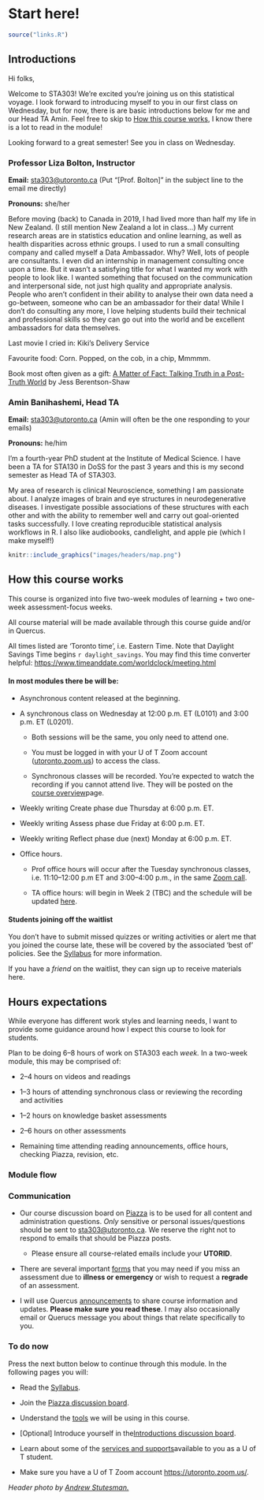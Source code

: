 # Start here!

```r
source("links.R")
```

## Introductions

Hi folks,

Welcome to STA303! We're excited you're joining us on this statistical voyage. I look forward to introducing myself to you in our first class on Wednesday, but for now, there is are basic introductions below for me and our Head TA Amin. Feel free to skip to [How this course works](#howthiscourseworks), I know there is a lot to read in the module!

Looking forward to a great semester! See you in class on Wednesday.

### Professor Liza Bolton, Instructor

**Email:** [sta303\@utoronto.ca](mailto:sta303@utoronto.ca) (Put "[Prof. Bolton]" in the subject line to the email me directly)

**Pronouns:** she/her

Before moving (back) to Canada in 2019, I had lived more than half my life in New Zealand. (I still mention New Zealand a lot in class...) My current research areas are in statistics education and online learning, as well as health disparities across ethnic groups. I used to run a small consulting company and called myself a Data Ambassador. Why? Well, lots of people are consultants. I even did an internship in management consulting once upon a time. But it wasn't a satisfying title for what I wanted my work with people to look like. I wanted something that focused on the communication and interpersonal side, not just high quality and appropriate analysis. People who aren't confident in their ability to analyse their own data need a go-between, someone who can be an ambassador for their data! While I don't do consulting any more, I love helping students build their technical and professional skills so they can go out into the world and be excellent ambassadors for data themselves.

Last movie I cried in: Kiki's Delivery Service

Favourite food: Corn. Popped, on the cob, in a chip, Mmmmm.

Book most often given as a gift: [A Matter of Fact: Talking Truth in a Post-Truth World](https://www.goodreads.com/book/show/41123067-a-matter-of-fact) by Jess Berentson-Shaw

### Amin Banihashemi, Head TA

**Email:** [sta303\@utoronto.ca](mailto:sta303@utoronto.ca) (Amin will often be the one responding to your emails)

**Pronouns:** he/him

I'm a fourth-year PhD student at the Institute of Medical Science. I have been a TA for STA130 in DoSS for the past 3 years and this is my second semester as Head TA of STA303.

My area of research is clinical Neuroscience, something I am passionate about. I analyze images of brain and eye structures in neurodegenerative diseases. I investigate possible associations of these structures with each other and with the ability to remember well and carry out goal-oriented tasks successfully. I love creating reproducible statistical analysis workflows in R. I also like audiobooks, candlelight, and apple pie (which I make myself!)

```r
knitr::include_graphics("images/headers/map.png")
```

## How this course works {#howthiscourseworks}

This course is organized into five two-week modules of learning + two one-week assessment-focus weeks.

All course material will be made available through this course guide and/or in Quercus. 

All times listed are 'Toronto time', i.e. Eastern Time. Note that Daylight Savings Time begins `r daylight_savings`. You may find this time converter helpful: <https://www.timeanddate.com/worldclock/meeting.html>

#### **In most modules there be will be:**

-   Asynchronous content released at the beginning.

-   A synchronous class on Wednesday at 12:00 p.m. ET (L0101) and 3:00 p.m. ET (L0201).

    -   Both sessions will be the same, you only need to attend one.

    -   You must be logged in with your U of T Zoom account ([utoronto.zoom.us](https://utoronto.zoom.us)) to access the class.

    -   Synchronous classes will be recorded. You're expected to watch the recording if you cannot attend live. They will be posted on the [course overview](https://q.utoronto.ca/courses/204826/pages/course-overview "Course overview")page.

-   Weekly writing Create phase due Thursday at 6:00 p.m. ET.

-   Weekly writing Assess phase due Friday at 6:00 p.m. ET.

-   Weekly writing Reflect phase due (next) Monday at 6:00 p.m. ET.

-   Office hours.

    -   Prof office hours will occur after the Tuesday synchronous classes, i.e. 11:10--12:00 p.m ET and 3:00--4:00 p.m., in the same [Zoom call](https://q.utoronto.ca/courses/204826/pages/join-synchronous-class "Join synchronous class").

    -   TA office hours: will begin in Week 2 (TBC) and the schedule will be updated [here](https://q.utoronto.ca/courses/204826/pages/office-hours "Office hours").


#### Students joining off the waitlist                                                                                                                                                                            
You don't have to submit missed quizzes or writing activities or alert me that you joined the course late, these will be covered by the associated 'best of' policies. See the [Syllabus](#syllabus) for more information. 

If you have a *friend* on the waitlist, they can sign up to receive materials here.

## Hours expectations

While everyone has different work styles and learning needs, I want to provide some guidance around how I expect this course to look for students.

Plan to be doing 6--8 hours of work on STA303 each _week._ In a two-week module, this may be comprised of:

-   2--4 hours on videos and readings

-   1--3 hours of attending synchronous class or reviewing the recording and activities

-   1--2 hours on knowledge basket assessments

-   2--6 hours on other assessments

-   Remaining time attending reading announcements, office hours, checking Piazza, revision, etc.

### Module flow

### Communication

-   Our course discussion board on [Piazza](`r piazza`) is to be used for all content and administration questions. *Only* sensitive or personal issues/questions should be sent to [sta303\@utoronto.ca](mailto:sta303@utoronto.ca). We reserve the right not to respond to emails that should be Piazza posts.

    -   Please ensure all course-related emails include your **UTORID**. 

-   There are several important [forms](#forms) that you may need if you miss an assessment due to **illness or emergency** or wish to request a **regrade** of an assessment.

-   I will use Quercus [announcements](`r announcements`) to share course information and updates. **Please make sure you read these**. I may also occasionally email or Querucs message you about things that relate specifically to you.

### To do now

Press the next button below to continue through this module. In the following pages you will:

-   Read the [Syllabus](https://q.utoronto.ca/courses/204826/assignments/syllabus "Syllabus"). 

-   Join the [Piazza discussion board](http://piazza.com/utoronto.ca/winter2021/sta303h11002hs).

-   Understand the [tools](https://q.utoronto.ca/courses/204826/pages/course-tools "Course tools") we will be using in this course.

-   [Optional] Introduce yourself in the[Introductions discussion board](https://q.utoronto.ca/courses/204826/discussion_topics/763676 "Introductions [optional]").

-   Learn about some of the [services and supports](https://q.utoronto.ca/courses/204826/pages/services-and-support "Services and support")available to you as a U of T student.

-   Make sure you have a U of T Zoom account <https://utoronto.zoom.us/>. 

*Header photo by [Andrew Stutesman.](https://unsplash.com/@drewmark)*
